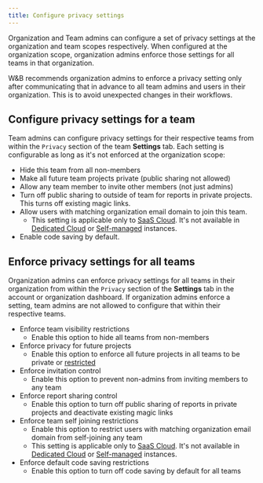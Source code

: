 ```yaml
---
title: Configure privacy settings
---
```


Organization and Team admins can configure a set of privacy settings at the organization and team scopes respectively. When configured at the organization scope, organization admins enforce those settings for all teams in that organization.

<Note>
W&B recommends organization admins to enforce a privacy setting only after communicating that in advance to all team admins and users in their organization. This is to avoid unexpected changes in their workflows.
</Note>

## Configure privacy settings for a team

Team admins can configure privacy settings for their respective teams from within the `Privacy` section of the team **Settings** tab. Each setting is configurable as long as it's not enforced at the organization scope:

* Hide this team from all non-members
* Make all future team projects private (public sharing not allowed)
* Allow any team member to invite other members (not just admins)
* Turn off public sharing to outside of team for reports in private projects. This turns off existing magic links.
* Allow users with matching organization email domain to join this team.
    * This setting is applicable only to [SaaS Cloud](./hosting-options/multi_tenant_cloud). It's not available in [Dedicated Cloud](/platform/hosting/hosting-options/dedicated_cloud/) or [Self-managed](/platform/hosting/hosting-options/self-managed/) instances.
* Enable code saving by default.

## Enforce privacy settings for all teams

Organization admins can enforce privacy settings for all teams in their organization from within the `Privacy` section of the **Settings** tab in the account or organization dashboard. If organization admins enforce a setting, team admins are not allowed to configure that within their respective teams.

* Enforce team visibility restrictions
    * Enable this option to hide all teams from non-members
* Enforce privacy for future projects
    * Enable this option to enforce all future projects in all teams to be private or [restricted](./iam/access-management/restricted-projects)
* Enforce invitation control
    * Enable this option to prevent non-admins from inviting members to any team
* Enforce report sharing control
    * Enable this option to turn off public sharing of reports in private projects and deactivate existing magic links
* Enforce team self joining restrictions
    * Enable this option to restrict users with matching organization email domain from self-joining any team
    * This setting is applicable only to [SaaS Cloud](./hosting-options/multi_tenant_cloud). It's not available in [Dedicated Cloud](/platform/hosting/hosting-options/dedicated_cloud/) or [Self-managed](/platform/hosting/hosting-options/self-managed/) instances.
* Enforce default code saving restrictions
    * Enable this option to turn off code saving by default for all teams